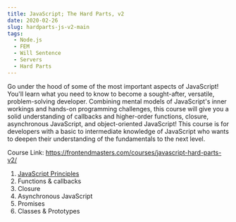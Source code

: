 ```yaml
---
title: JavaScript; The Hard Parts, v2
date: 2020-02-26
slug: hardparts-js-v2-main
tags:
  - Node.js
  - FEM
  - Will Sentence
  - Servers
  - Hard Parts
---
```


Go under the hood of some of the most important aspects of JavaScript! You'll learn what you need to know to become a sought-after, versatile, problem-solving developer. Combining mental models of JavaScript's inner workings and hands-on programming challenges, this course will give you a solid understanding of callbacks and higher-order functions, closure, asynchronous JavaScript, and object-oriented JavaScript! This course is for developers with a basic to intermediate knowledge of JavaScript who wants to deepen their understanding of the fundamentals to the next level.

Course Link: https://frontendmasters.com/courses/javascript-hard-parts-v2/

1. [JavaScript Principles](/hardparts-js-v2-javascript-principles)
2. Functions & callbacks
3. Closure
4. Asynchronous JavaScript 
5. Promises 
6. Classes & Prototypes 
